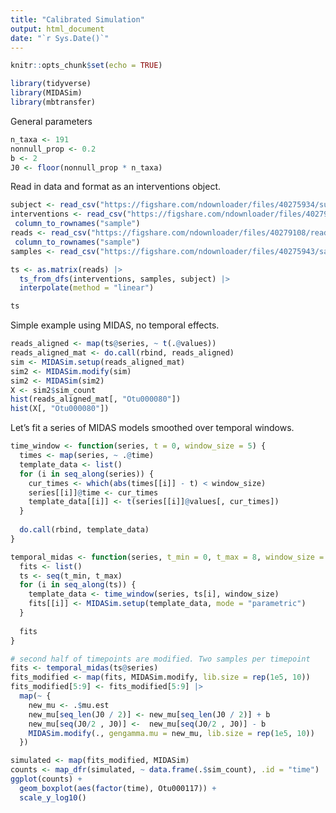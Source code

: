 ```yaml
---
title: "Calibrated Simulation"
output: html_document
date: "`r Sys.Date()`"
---
```


```r
knitr::opts_chunk$set(echo = TRUE)
```

```r
library(tidyverse)
library(MIDASim)
library(mbtransfer)
```

General parameters

```r
n_taxa <- 191
nonnull_prop <- 0.2
b <- 2
J0 <- floor(nonnull_prop * n_taxa)
```

Read in data and format as an interventions object.

```r
subject <- read_csv("https://figshare.com/ndownloader/files/40275934/subject.csv")
interventions <- read_csv("https://figshare.com/ndownloader/files/40279171/interventions.csv") |>
 column_to_rownames("sample")
reads <- read_csv("https://figshare.com/ndownloader/files/40279108/reads.csv") |>
 column_to_rownames("sample")
samples <- read_csv("https://figshare.com/ndownloader/files/40275943/samples.csv")

ts <- as.matrix(reads) |>
  ts_from_dfs(interventions, samples, subject) |>
  interpolate(method = "linear")

ts
```

Simple example using MIDAS, no temporal effects.

```r
reads_aligned <- map(ts@series, ~ t(.@values))
reads_aligned_mat <- do.call(rbind, reads_aligned)
sim <- MIDASim.setup(reads_aligned_mat)
sim2 <- MIDASim.modify(sim)
sim2 <- MIDASim(sim2)
X <- sim2$sim_count
hist(reads_aligned_mat[, "Otu000080"])
hist(X[, "Otu000080"])
```

Let's fit a series of MIDAS models smoothed over temporal windows.

```r
time_window <- function(series, t = 0, window_size = 5) {
  times <- map(series, ~ .@time)
  template_data <- list()
  for (i in seq_along(series)) {
    cur_times <- which(abs(times[[i]] - t) < window_size)
    series[[i]]@time <- cur_times
    template_data[[i]] <- t(series[[i]]@values[, cur_times])
  }
  
  do.call(rbind, template_data)
}

temporal_midas <- function(series, t_min = 0, t_max = 8, window_size = 5) {
  fits <- list()
  ts <- seq(t_min, t_max)
  for (i in seq_along(ts)) {
    template_data <- time_window(series, ts[i], window_size)
    fits[[i]] <- MIDASim.setup(template_data, mode = "parametric")
  }
  
  fits
}

# second half of timepoints are modified. Two samples per timepoint
fits <- temporal_midas(ts@series)
fits_modified <- map(fits, MIDASim.modify, lib.size = rep(1e5, 10))
fits_modified[5:9] <- fits_modified[5:9] |>
  map(~ {
    new_mu <- .$mu.est
    new_mu[seq_len(J0 / 2)] <- new_mu[seq_len(J0 / 2)] + b
    new_mu[seq(J0/2 , J0)] <-  new_mu[seq(J0/2 , J0)] - b
    MIDASim.modify(., gengamma.mu = new_mu, lib.size = rep(1e5, 10))
  })
```

```r
simulated <- map(fits_modified, MIDASim)
counts <- map_dfr(simulated, ~ data.frame(.$sim_count), .id = "time")
ggplot(counts) +
  geom_boxplot(aes(factor(time), Otu000117)) +
  scale_y_log10()
```
